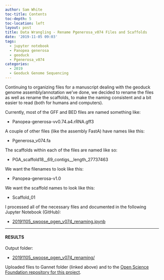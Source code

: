 ```yaml
---
author: Sam White
toc-title: Contents
toc-depth: 5
toc-location: left
layout: post
title: Data Wrangling - Rename Pgenerosa_v074 Files and Scaffolds
date: '2019-11-05 09:03'
tags:
  - jupyter notebook
  - Panopea generosa
  - geoduck
  - Pgenerosa_v074
categories:
  - 2019
  - Geoduck Genome Sequencing
---
```

Continuing to organizing files for a manuscript dealing with the geoduck genome assembly/annotation we've done, we decided to rename the files as well as rename the scaffolds, to make the naming consistent and a bit easier to read (both for humans and computers).

Currently, most of the GFF and BED files are named something like:

- Panopea-generosa-vv0.74.a4.rRNA.gff3

A couple of other files (like the assembly FastA) have names like this:

- Pgenerosa_v074.fa

The scaffolds within each of the files are named like so:

- PGA_scaffold18__69_contigs__length_27737463


We want the filenames to look like this:

- Panopea-generosa-v1.0

We want the scaffold names to look like this:

- Scaffold_01

I processed all of the necessary files and documented in the following Jupyter Notebook (GitHub):

- [20191105_swoose_pgen_v074_renaming.ipynb](https://github.com/RobertsLab/code/blob/master/notebooks/sam/20191105_swoose_pgen_v074_renaming.ipynb)

---

#### RESULTS

Output folder:

- [20191105_swoose_pgen_v074_renaming/](https://gannet.fish.washington.edu/Atumefaciens/20191105_swoose_pgen_v074_renaming/)

Uploaded files to Gannet folder (linked above) and to the [Open Science Foundation repository for this project](https://osf.io/yem8n/).
